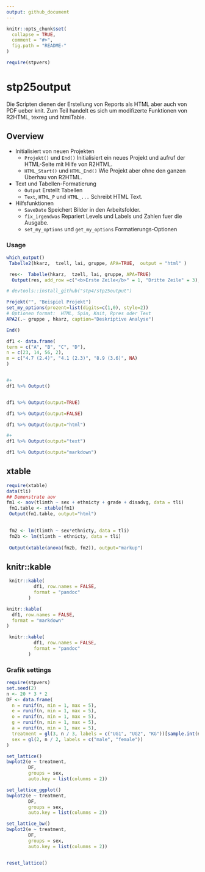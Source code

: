 ```yaml
---
output: github_document
---
```


<!-- README.md is generated from README.Rmd. Please edit that file -->

```r
knitr::opts_chunk$set(
  collapse = TRUE,
  comment = "#>",
  fig.path = "README-"
)

require(stpvers)
```

# stp25output

Die Scripten dienen der Erstellung von Reports als HTML aber auch von PDF ueber knit.
Zum Teil handelt es sich um modifizerte Funktionen von  R2HTML, texreg und htmlTable.

Overview
--------


* Initialisiert von neuen Projekten
   + `Projekt()` und `End()` Initialisiert ein neues Projekt und aufruf der HTML-Seite mit Hilfe von R2HTML.
   + `HTML_Start()` und `HTML_End()` Wie Projekt aber ohne den ganzen Überhau von R2HTML.
* Text und Tabellen-Formatierung
   + `Output` Erstellt Tabellen
   + `Text`, `HTML_P` und `HTML_...` Schreibt HTML Text.

* Hilfsfunktionen
   + `SaveDate` Speichert Bilder in den Arbeitsfolder.
   +  `fix_irgendwas`  Repariert Levels und Labels und Zahlen fuer die Ausgabe.
   +  `set_my_options` und `get_my_options` Formatierungs-Optionen


### Usage

```r

which_output()
 Tabelle2(hkarz,  tzell, lai, gruppe, APA=TRUE,  output = "html" )


```

```r
 res<-  Tabelle(hkarz,  tzell, lai, gruppe, APA=TRUE)
  Output(res, add_row =c("<b>Erste Zeile</b>" = 1, "Dritte Zeile" = 3),  output = "html" )
```



```r
# devtools::install_github("stp4/stp25output")

Projekt("", "Beispiel Projekt")
set_my_options(prozent=list(digits=c(1,0), style=2))
# Optionen format:  HTML, Spin, Knit, Rpres oder Text
APA2(.~ gruppe , hkarz, caption="Deskriptive Analyse")

End()

```





```r

df1 <- data.frame(
term = c("A", "B", "C", "D"),
n = c(23, 14, 56, 2),
m = c("4.7 (2.4)", "4.1 (2.3)", "8.9 (3.6)", NA)
)



```





```r
#+ 
df1 %>% Output()


df1 %>% Output(output=TRUE)

df1 %>% Output(output=FALSE)

```




```r

df1 %>% Output(output="html")

```



```r
#+
df1 %>% Output(output="text")

```

```r
 
df1 %>% Output(output="markdown")
```


##  xtable

```r

require(xtable)
data(tli)
## Demonstrate aov
fm1 <- aov(tlimth ~ sex + ethnicty + grade + disadvg, data = tli)
 fm1.table <- xtable(fm1)
 Output(fm1.table, output="html")
 

```


```r
 
 fm2 <- lm(tlimth ~ sex*ethnicty, data = tli)
 fm2b <- lm(tlimth ~ ethnicty, data = tli)
 
 Output(xtable(anova(fm2b, fm2)), output="markup")

```



##  knitr::kable


```r
 knitr::kable(
          df1, row.names = FALSE,
          format = "pandoc" 
        )
```



```r

knitr::kable(
  df1, row.names = FALSE,
  format = "markdown" 
)

```


```r
 knitr::kable(
          df1, row.names = FALSE,
          format = "pandoc" 
        )
```





### Grafik settings


```r
require(stpvers)
set.seed(2)
n <- 20 * 3 * 2
DF <- data.frame(
  n = runif(n, min = 1, max = 5),
  e = runif(n, min = 1, max = 5),
  o = runif(n, min = 1, max = 5),
  g = runif(n, min = 1, max = 5),
  a = runif(n, min = 1, max = 5),
  treatment = gl(3, n / 3, labels = c("UG1", "UG2", "KG"))[sample.int(n)],
  sex = gl(2, n / 2, labels = c("male", "female"))
)

```

```r
set_lattice()
bwplot2(e ~ treatment,
        DF,
        groups = sex,
        auto.key = list(columns = 2))
```




```r

set_lattice_ggplot()
bwplot2(e ~ treatment,
        DF,
        groups = sex,
        auto.key = list(columns = 2))


```



```r
set_lattice_bw()
bwplot2(e ~ treatment,
        DF,
        groups = sex,
        auto.key = list(columns = 2))


reset_lattice()
```






